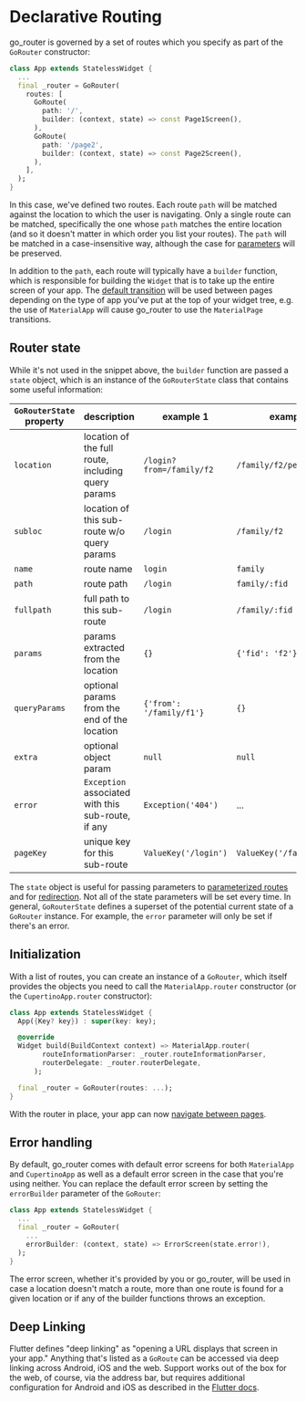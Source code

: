 # Declarative Routing

go_router is governed by a set of routes which you specify as part of the
`GoRouter` constructor:

```dart
class App extends StatelessWidget {
  ...
  final _router = GoRouter(
    routes: [
      GoRoute(
        path: '/',
        builder: (context, state) => const Page1Screen(),
      ),
      GoRoute(
        path: '/page2',
        builder: (context, state) => const Page2Screen(),
      ),
    ],
  );
}
```

In this case, we've defined two routes. Each route `path` will be matched
against the location to which the user is navigating. Only a single route can be
matched, specifically the one whose `path` matches the entire location (and so
it doesn't matter in which order you list your routes). The `path` will be
matched in a case-insensitive way, although the case for
[parameters](/parameters) will be preserved.

In addition to the `path`, each route will typically have a `builder` function,
which is responsible for building the `Widget` that is to take up the entire
screen of your app. The [default transition](/transitions) will be used between
pages depending on the type of app you've put at the top of your widget tree,
e.g. the use of `MaterialApp` will cause go_router to use the `MaterialPage`
transitions.

## Router state

While it's not used in the snippet above, the `builder` function are passed a
`state` object, which is an instance of the `GoRouterState` class that contains
some useful information:

| `GoRouterState` property | description                                        | example 1                | example 2                  |
| ------------------------ | -------------------------------------------------- | ------------------------ | -------------------------- |
| `location`               | location of the full route, including query params | `/login?from=/family/f2` | `/family/f2/person/p1`     |
| `subloc`                 | location of this sub-route w/o query params        | `/login`                 | `/family/f2`               |
| `name`                   | route name                                         | `login`                  | `family`                   |
| `path`                   | route path                                         | `/login`                 | `family/:fid`              |
| `fullpath`               | full path to this sub-route                        | `/login`                 | `/family/:fid`             |
| `params`                 | params extracted from the location                 | `{}`                     | `{'fid': 'f2'}`            |
| `queryParams`            | optional params from the end of the location       | `{'from': '/family/f1'}` | `{}`                       |
| `extra`                  | optional object param                              | `null`                   | `null`                     |
| `error`                  | `Exception` associated with this sub-route, if any | `Exception('404')`       | ...                        |
| `pageKey`                | unique key for this sub-route                      | `ValueKey('/login')`     | `ValueKey('/family/:fid')` |

The `state` object is useful for passing parameters to [parameterized
routes](/parameters) and for [redirection](/redirection). Not all of the state
parameters will be set every time. In general, `GoRouterState` defines a
superset of the potential current state of a `GoRouter` instance. For example,
the `error` parameter will only be set if there's an error.

## Initialization

With a list of routes, you can create an instance of a `GoRouter`, which itself
provides the objects you need to call the `MaterialApp.router` constructor (or
the `CupertinoApp.router` constructor):

```dart
class App extends StatelessWidget {
  App({Key? key}) : super(key: key);

  @override
  Widget build(BuildContext context) => MaterialApp.router(
        routeInformationParser: _router.routeInformationParser,
        routerDelegate: _router.routerDelegate,
      );

  final _router = GoRouter(routes: ...);
}
```

With the router in place, your app can now [navigate between
pages](/navigation).

## Error handling

By default, go_router comes with default error screens for both `MaterialApp`
and `CupertinoApp` as well as a default error screen in the case that you're
using neither. You can replace the default error screen by setting the
`errorBuilder` parameter of the `GoRouter`:

```dart
class App extends StatelessWidget {
  ...
  final _router = GoRouter(
    ...
    errorBuilder: (context, state) => ErrorScreen(state.error!),
  );
}
```

The error screen, whether it's provided by you or go_router, will be used in
case a location doesn't match a route, more than one route is found for a given
location or if any of the builder functions throws an exception.

## Deep Linking

Flutter defines "deep linking" as "opening a URL displays that screen in your
app." Anything that's listed as a `GoRoute` can be accessed via deep linking
across Android, iOS and the web. Support works out of the box for the web, of
course, via the address bar, but requires additional configuration for Android
and iOS as described in the [Flutter
docs](https://flutter.dev/docs/development/ui/navigation/deep-linking).
